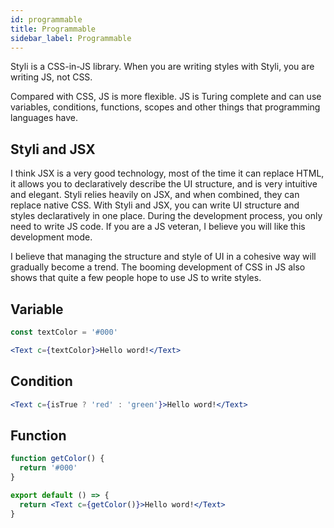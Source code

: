 ```yaml
---
id: programmable
title: Programmable
sidebar_label: Programmable
---
```


Styli is a CSS-in-JS library. When you are writing styles with Styli, you are writing JS, not CSS.

Compared with CSS, JS is more flexible. JS is Turing complete and can use variables, conditions, functions, scopes and other things that programming languages have.

## Styli and JSX

I think JSX is a very good technology, most of the time it can replace HTML, it allows you to declaratively describe the UI structure, and is very intuitive and elegant. Styli relies heavily on JSX, and when combined, they can replace native CSS. With Styli and JSX, you can write UI structure and styles declaratively in one place. During the development process, you only need to write JS code. If you are a JS veteran, I believe you will like this development mode.

I believe that managing the structure and style of UI in a cohesive way will gradually become a trend. The booming development of CSS in JS also shows that quite a few people hope to use JS to write styles.

## Variable

```jsx
const textColor = '#000'

<Text c={textColor}>Hello word!</Text>
```

## Condition

```jsx
<Text c={isTrue ? 'red' : 'green'}>Hello word!</Text>
```

## Function

```jsx
function getColor() {
  return '#000'
}

export default () => {
  return <Text c={getColor()}>Hello word!</Text>
}
```
